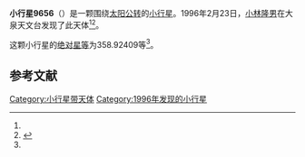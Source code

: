 {{Infobox planet
| bgcolour = #FFFFC0
| name = 9656
| symbol = 
| image = 
| caption = 
| discovery = yes
| discovery_ref = 
| discoverer = [[小林隆男|小林隆男]]
| discovery_site = [[大泉天文台|大泉天文台]] 
| discovered = 1996年2月23日
| designations = yes
| mp_name = 
| named_after = 
| alt_names = 1996 DK1/ 1963 DA / 1985 CF1
| mp_category = [[主带小行星|主带小行星]]
| orbit_ref = <ref name="a">[http://ssd.jpl.nasa.gov/sbdb.cgi?sstr=9656 9656] {{Wayback|url=http://ssd.jpl.nasa.gov/sbdb.cgi?sstr=9656 |date=20210717065717 }}，小行星數據庫瀏覽器（JPL Small-Body Database Browser）－[[美国国家航空航天局|美国国家航空航天局]]喷气推进实验室</ref>
| epoch = 2456400.5 (2013年4月18日更新)
| aphelion = {{convert|2.7746003|AU|km|3|abbr=on|lk=out}}
| perihelion = {{convert|1.9666201|AU|km|3|abbr=on}}
| semimajor = {{convert|2.3706102|AU|km|3|abbr=on}}
| eccentricity = 0.1704161
| period = 1333.179524 [[日|日]]<br />3.65[[儒略年|儒略年]]
| avg_speed = 
| inclination = 5.13569
| asc_node = 133.73109
| mean_anomaly = 
| arg_peri = 358.92409
| satellites = 
| physical_characteristics = yes
| dimensions = 
| mass = 
| density = 
| surface_grav = 
| escape_velocity = 
| sidereal_day = 
| axial_tilt = 
| pole_ecliptic_lat = 
| pole_ecliptic_lon = 
| albedo = 
| temperatures= 
| temp_name1 = 
| mean_temp_1 = 
| max_temp_1 = 
| temp_name2 = 
| max_temp_2 = 
| spectral_type = 
| abs_magnitude = 358.92409
}}

'''小行星9656'''（{{lang-en|9656}}）是一颗围绕[[太阳|太阳]][[公转|公转]]的[[小行星|小行星]]。1996年2月23日，[[小林隆男|小林隆男]]在大泉天文台发现了此天体<ref name="a" /><ref>{{cite news|title=小行星列表|url=http://cfa-www.harvard.edu/iau/lists/NumberedMPs.txt|accessdate=2013-07-08|newspaper=哈佛大学|archive-date=2008-05-17|archive-url=https://web.archive.org/web/20080517010638/http://cfa-www.harvard.edu/iau/lists/NumberedMPs.txt|dead-url=no}}</ref>。

这颗小行星的[[绝对星等|绝对星等]]为358.92409等<ref name="a" />。

==参考文献==
{{reflist}}
{{Minor Planet Number|[[小行星9655|小行星9655]]|[[小行星9657|小行星9657]]}}

{{小天体}}

[[Category:小行星带天体|Category:小行星带天体]]
[[Category:1996年发现的小行星|Category:1996年发现的小行星]]

{{asteroid-stub}}